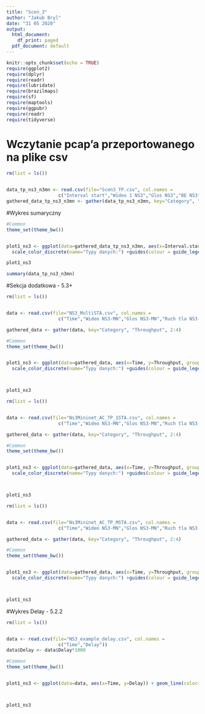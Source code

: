 ---
title: "Scen_3"
author: "Jakub Bryl"
date: "31 05 2020"
output:
  html_document:
    df_print: paged
  pdf_document: default
---

```{r setup, include=FALSE}
knitr::opts_chunk$set(echo = TRUE)
require(ggplot2)
require(dplyr)
require(readr)
require(lubridate)
require(brazilmaps)
require(sf)
require(maptools)
require(ggpubr)
require(readr)
require(tidyverse)
```


# Wczytanie pcap'a przeportowanego na plike csv
```{r}
rm(list = ls())


data_tp_ns3_n3mn <- read.csv(file="Scen3_TP.csv", col.names = 
                   c("Interval start","Wideo 1 NS3","Glos NS3","BE NS3", "BE NS3-Mininet","Glos NS3-Mininet","Wideo 1 NS3-Mininet"))
gathered_data_tp_ns3_n3mn <- gather(data_tp_ns3_n3mn, key="Category", "Throughput", 2:7)

```



#Wykres sumaryczny
```{r}
#Common
theme_set(theme_bw())


plot1_ns3 <- ggplot(data=gathered_data_tp_ns3_n3mn, aes(x=Interval.start, y=Throughput)) + geom_line(aes(color=Category)) + geom_point(aes(color=Category)) +labs(x = "Czas [s]", y = "Szybkość transmisji [b/s]") + theme(axis.title.x = element_text(color = "black", size = 12), axis.title.y = element_text(color = "black", size = 12)) + ggtitle("Szybkości transmisji w scen. 3") + theme(axis.text.x = element_text(size=12),axis.text.y = element_text(size=12), legend.title = element_text(colour="chocolate", size=14, face="bold"))+
  scale_color_discrete(name="Typy danych:") +guides(colour = guide_legend(override.aes = list(size=1)))

plot1_ns3
```

```{r}
summary(data_tp_ns3_n3mn)
```





#Sekcja dodatkowa - 5.3+
```{r}
rm(list = ls())


data <- read.csv(file="NS3_MultiSTA.csv", col.names = 
                   c("Time","Wideo NS3-MN","Glos NS3-MN","Ruch tla NS3-MN"))

gathered_data <- gather(data, key="Category", "Throughput", 2:4)

#Common
theme_set(theme_bw())


plot1_ns3 <- ggplot(data=gathered_data, aes(x=Time, y=Throughput, group=Category)) + geom_line(aes(color=Category)) + geom_point(aes(color=Category)) +labs(x = "Czas [s]", y = "Szybkosc transmisji [b/s]") + theme(axis.title.x = element_text(color = "black", size = 12), axis.title.y = element_text(color = "black", size = 12)) + ggtitle("Przeplywnosci dla scen.2 w NS") + theme(axis.text.x = element_text(size=12),axis.text.y = element_text(size=12), legend.title = element_text(colour="chocolate", size=14, face="bold"))+
  scale_color_discrete(name="Typy danych:") +guides(colour = guide_legend(override.aes = list(size=1)))



plot1_ns3
```

```{r}
rm(list = ls())


data <- read.csv(file="Ns3Mininet_AC_TP_1STA.csv", col.names = 
                   c("Time","Wideo NS3-MN","Glos NS3-MN","Ruch tla NS3-MN"))

gathered_data <- gather(data, key="Category", "Throughput", 2:4)

#Common
theme_set(theme_bw())


plot1_ns3 <- ggplot(data=gathered_data, aes(x=Time, y=Throughput, group=Category)) + geom_line(aes(color=Category)) + geom_point(aes(color=Category)) +labs(x = "Czas [s]", y = "Szybkosc transmisji [b/s]") + theme(axis.title.x = element_text(color = "black", size = 12), axis.title.y = element_text(color = "black", size = 12)) + ggtitle("Przeplywnosci dla scen.1 w NS-MN") + theme(axis.text.x = element_text(size=12),axis.text.y = element_text(size=12), legend.title = element_text(colour="chocolate", size=14, face="bold"))+
  scale_color_discrete(name="Typy danych:") +guides(colour = guide_legend(override.aes = list(size=1)))



plot1_ns3
```

```{r}
rm(list = ls())


data <- read.csv(file="Ns3Mininet_AC_TP_MSTA.csv", col.names = 
                   c("Time","Wideo NS3-MN","Glos NS3-MN","Ruch tla NS3-MN"))

gathered_data <- gather(data, key="Category", "Throughput", 2:4)

#Common
theme_set(theme_bw())


plot1_ns3 <- ggplot(data=gathered_data, aes(x=Time, y=Throughput, group=Category)) + geom_line(aes(color=Category)) + geom_point(aes(color=Category)) +labs(x = "Czas [s]", y = "Szybkosc transmisji [b/s]") + theme(axis.title.x = element_text(color = "black", size = 12), axis.title.y = element_text(color = "black", size = 12)) + ggtitle("Przeplywnosci dla scen.2 w NS-MN") + theme(axis.text.x = element_text(size=12),axis.text.y = element_text(size=12), legend.title = element_text(colour="chocolate", size=14, face="bold"))+
  scale_color_discrete(name="Typy danych:") +guides(colour = guide_legend(override.aes = list(size=1)))



plot1_ns3
```

#Wykres Delay - 5.2.2
```{r}
rm(list = ls())


data <- read.csv(file="NS3_example_delay.csv", col.names = 
                   c("Time","Delay"))
data$Delay <- data$Delay*1000

#Common
theme_set(theme_bw())


plot1_ns3 <- ggplot(data=data, aes(x=Time, y=Delay)) + geom_line(color="chocolate") + geom_point(color="firebrick") +labs(x = "Czas [s]", y = "AVG(udp.time_delta) [ms]") + theme(axis.title.x = element_text(color = "black", size = 14), axis.title.y = element_text(color = "black", size = 10)) + ggtitle("Przykładowe średnie opóźnienie pakietów") + theme(axis.text.x = element_text(size=12),axis.text.y = element_text(size=12),legend.title = element_text(colour="chocolate", size=14, face="bold"))+ guides(colour = guide_legend(override.aes = list(size=1)))



plot1_ns3
```


